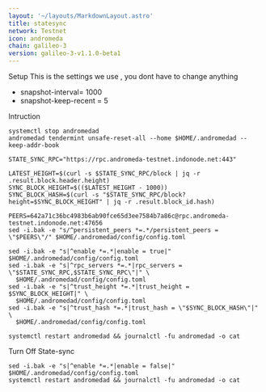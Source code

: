 ```yaml
---
layout: '~/layouts/MarkdownLayout.astro'
title: statesync
network: Testnet
icon: andromeda
chain: galileo-3
version: galileo-3-v1.1.0-beta1
---
```

 Setup
This is the settings we use , you dont have to change anything

- snapshot-interval= 1000
- snapshot-keep-recent = 5

 Intruction

```
systemctl stop andromedad 
andromedad tendermint unsafe-reset-all --home $HOME/.andromedad --keep-addr-book

STATE_SYNC_RPC="https://rpc.andromeda-testnet.indonode.net:443"

LATEST_HEIGHT=$(curl -s $STATE_SYNC_RPC/block | jq -r .result.block.header.height)
SYNC_BLOCK_HEIGHT=$(($LATEST_HEIGHT - 1000))
SYNC_BLOCK_HASH=$(curl -s "$STATE_SYNC_RPC/block?height=$SYNC_BLOCK_HEIGHT" | jq -r .result.block_id.hash)

PEERS=642a71c36bc4983b6ab90fce65d3ee7584b7a86c@rpc.andromeda-testnet.indonode.net:47656 
sed -i.bak -e "s/^persistent_peers *=.*/persistent_peers = \"$PEERS\"/" $HOME/.andromedad/config/config.toml

sed -i.bak -e "s|^enable *=.*|enable = true|" $HOME/.andromedad/config/config.toml
sed -i.bak -e "s|^rpc_servers *=.*|rpc_servers = \"$STATE_SYNC_RPC,$STATE_SYNC_RPC\"|" \
  $HOME/.andromedad/config/config.toml
sed -i.bak -e "s|^trust_height *=.*|trust_height = $SYNC_BLOCK_HEIGHT|" \
  $HOME/.andromedad/config/config.toml
sed -i.bak -e "s|^trust_hash *=.*|trust_hash = \"$SYNC_BLOCK_HASH\"|" \
  $HOME/.andromedad/config/config.toml

systemctl restart andromedad && journalctl -fu andromedad -o cat
```

 Turn Off State-sync
```
sed -i.bak -e "s|^enable *=.*|enable = false|" $HOME/.andromedad/config/config.toml
systemctl restart andromedad && journalctl -fu andromedad -o cat
```